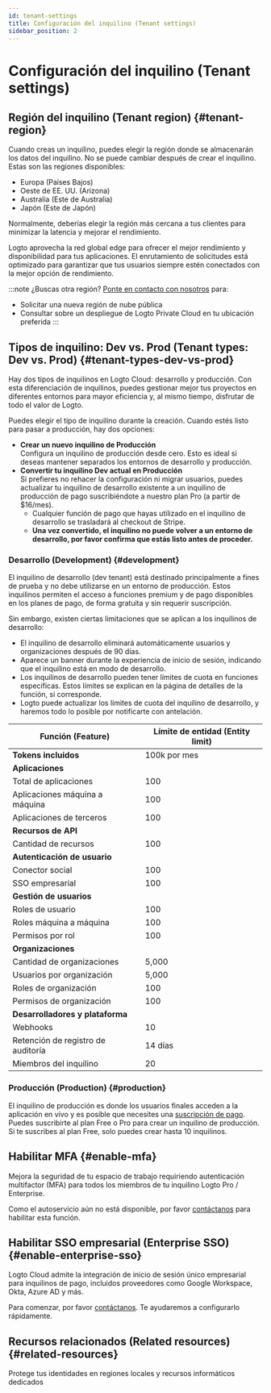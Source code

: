```yaml
---
id: tenant-settings
title: Configuración del inquilino (Tenant settings)
sidebar_position: 2
---
```


# Configuración del inquilino (Tenant settings)

## Región del inquilino (Tenant region) \{#tenant-region}

Cuando creas un inquilino, puedes elegir la región donde se almacenarán los datos del inquilino. No se puede cambiar después de crear el inquilino. Estas son las regiones disponibles:

- Europa (Países Bajos)
- Oeste de EE. UU. (Arizona)
- Australia (Este de Australia)
- Japón (Este de Japón)

Normalmente, deberías elegir la región más cercana a tus clientes para minimizar la latencia y mejorar el rendimiento.

Logto aprovecha la red global edge para ofrecer el mejor rendimiento y disponibilidad para tus aplicaciones. El enrutamiento de solicitudes está optimizado para garantizar que tus usuarios siempre estén conectados con la mejor opción de rendimiento.

:::note
¿Buscas otra región? [Ponte en contacto con nosotros](https://logto.io/contact) para:

- Solicitar una nueva región de nube pública
- Consultar sobre un despliegue de Logto Private Cloud en tu ubicación preferida
  :::

## Tipos de inquilino: Dev vs. Prod (Tenant types: Dev vs. Prod) \{#tenant-types-dev-vs-prod}

Hay dos tipos de inquilinos en Logto Cloud: desarrollo y producción. Con esta diferenciación de inquilinos, puedes gestionar mejor tus proyectos en diferentes entornos para mayor eficiencia y, al mismo tiempo, disfrutar de todo el valor de Logto.

Puedes elegir el tipo de inquilino durante la creación. Cuando estés listo para pasar a producción, hay dos opciones:

- **Crear un nuevo inquilino de Producción**  
  Configura un inquilino de producción desde cero. Esto es ideal si deseas mantener separados los entornos de desarrollo y producción.
- **Convertir tu inquilino Dev actual en Producción**  
  Si prefieres no rehacer la configuración ni migrar usuarios, puedes actualizar tu inquilino de desarrollo existente a un inquilino de producción de pago suscribiéndote a nuestro plan Pro (a partir de $16/mes).
  - Cualquier función de pago que hayas utilizado en el inquilino de desarrollo se trasladará al checkout de Stripe.
  - **Una vez convertido, el inquilino no puede volver a un entorno de desarrollo, por favor confirma que estás listo antes de proceder.**

### Desarrollo (Development) \{#development}

El inquilino de desarrollo (dev tenant) está destinado principalmente a fines de prueba y no debe utilizarse en un entorno de producción. Estos inquilinos permiten el acceso a funciones premium y de pago disponibles en los planes de pago, de forma gratuita y sin requerir suscripción.

Sin embargo, existen ciertas limitaciones que se aplican a los inquilinos de desarrollo:

- El inquilino de desarrollo eliminará automáticamente usuarios y organizaciones después de 90 días.
- Aparece un banner durante la experiencia de inicio de sesión, indicando que el inquilino está en modo de desarrollo.
- Los inquilinos de desarrollo pueden tener límites de cuota en funciones específicas. Estos límites se explican en la página de detalles de la función, si corresponde.
- Logto puede actualizar los límites de cuota del inquilino de desarrollo, y haremos todo lo posible por notificarte con antelación.

| Función (Feature)                  | Límite de entidad (Entity limit) |
| ---------------------------------- | -------------------------------- |
| **Tokens incluidos**               | 100k por mes                     |
| **Aplicaciones**                   |
| Total de aplicaciones              | 100                              |
| Aplicaciones máquina a máquina     | 100                              |
| Aplicaciones de terceros           | 100                              |
| **Recursos de API**                |                                  |
| Cantidad de recursos               | 100                              |
| **Autenticación de usuario**       |                                  |
| Conector social                    | 100                              |
| SSO empresarial                    | 100                              |
| **Gestión de usuarios**            |                                  |
| Roles de usuario                   | 100                              |
| Roles máquina a máquina            | 100                              |
| Permisos por rol                   | 100                              |
| **Organizaciones**                 |                                  |
| Cantidad de organizaciones         | 5,000                            |
| Usuarios por organización          | 5,000                            |
| Roles de organización              | 100                              |
| Permisos de organización           | 100                              |
| **Desarrolladores y plataforma**   |                                  |
| Webhooks                           | 10                               |
| Retención de registro de auditoría | 14 días                          |
| Miembros del inquilino             | 20                               |

### Producción (Production) \{#production}

El inquilino de producción es donde los usuarios finales acceden a la aplicación en vivo y es posible que necesites una [suscripción de pago](https://logto.io/pricing). Puedes suscribirte al plan Free o Pro para crear un inquilino de producción. Si te suscribes al plan Free, solo puedes crear hasta 10 inquilinos.

## Habilitar MFA \{#enable-mfa}

Mejora la seguridad de tu espacio de trabajo requiriendo autenticación multifactor (MFA) para todos los miembros de tu inquilino Logto Pro / Enterprise.

Como el autoservicio aún no está disponible, por favor [contáctanos](https://logto.io/contact) para habilitar esta función.

## Habilitar SSO empresarial (Enterprise SSO) \{#enable-enterprise-sso}

Logto Cloud admite la integración de inicio de sesión único empresarial para inquilinos de pago, incluidos proveedores como Google Workspace, Okta, Azure AD y más.

Para comenzar, por favor [contáctanos](https://logto.io/contact). Te ayudaremos a configurarlo rápidamente.

## Recursos relacionados (Related resources) \{#related-resources}

<Url href="https://blog.logto.io/data-region-resources">
  Protege tus identidades en regiones locales y recursos informáticos dedicados
</Url>
